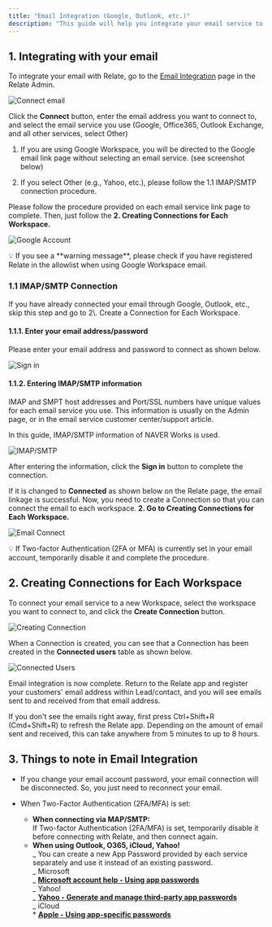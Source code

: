 ```yaml
---
title: "Email Integration (Google, Outlook, etc.)"
description: "This guide will help you integrate your email service to Relate."
---
```


## 1. Integrating with your email

To integrate your email with Relate, go to the [Email Integration](https://app.relate.so/services) page in the Relate Admin.

![Connect email](/images/setup/connect-email.png)

Click the **Connect** button, enter the email address you want to connect to, and select the email service you use (Google, Office365, Outlook Exchange, and all other services, select Other)

1. If you are using Google Workspace, you will be directed to the Google email link page without selecting an email service. (see screenshot below)

2. If you select Other (e.g., Yahoo, etc.), please follow the 1.1 IMAP/SMTP connection procedure.

Please follow the procedure provided on each email service link page to complete. Then, just follow the **2\. Creating Connections for Each Workspace.**

![Google Account](/images/setup/google-account-access.png)

<Check>
  💡 If you see a **warning message**, please check if you have registered
  Relate in the allowlist when using Google Workspace email.
</Check>

### 1.1 IMAP/SMTP Connection

<Warning>
  If you have already connected your email through Google, Outlook, etc., skip
  this step and go to 2\. Create a Connection for Each Workspace.
</Warning>

#### **1.1.1.** Enter your email address/password

Please enter your email address and password to connect as shown below.

![Sign in](/images/setup/sign-in.png)

#### **1.1.2.** Entering IMAP/SMTP information

IMAP and SMPT host addresses and Port/SSL numbers have unique values for each email service you use. This information is usually on the Admin page, or in the email service customer center/support article.

In this guide, IMAP/SMTP information of NAVER Works is used.

![IMAP/SMTP](/images/setup/imap-smtp-info.png)

After entering the information, click the **Sign in** button to complete the connection.

If it is changed to **Connected** as shown below on the Relate page, the email linkage is successful. Now, you need to create a Connection so that you can connect the email to each workspace. **2\. Go to Creating Connections for Each Workspace.**

![Email Connect](/images/setup/email-connected.png)

<Note>
  💡 If Two-factor Authentication (2FA or MFA) is currently set in your email
  account, temporarily disable it and complete the procedure.
</Note>

## 2. Creating Connections for Each Workspace

To connect your email service to a new Workspace, select the workspace you want to connect to, and click the **Create Connection** button.

![Creating Connection](/images/setup/creating-connections-workspace.png)

When a Connection is created, you can see that a Connection has been created in the **Connected users** table as shown below.

![Connected Users](/images/setup/connected-users.png)

Email integration is now complete. Return to the Relate app and register your customers' email address within Lead/contact, and you will see emails sent to and received from that email address.

<Note>
  If you don't see the emails right away, first press Ctrl+Shift+R (Cmd+Shift+R)
  to refresh the Relate app. Depending on the amount of email sent and received,
  this can take anywhere from 5 minutes to up to 8 hours.
</Note>

## 3. Things to note in Email Integration

- If you change your email account password, your email connection will be disconnected. So, you just need to reconnect your email.

- When Two-Factor Authentication (2FA/MFA) is set:
  - **When connecting via MAP/SMTP:**  
    If Two-factor Authentication (2FA/MFA) is set, temporarily disable it before connecting with Relate, and then connect again.
  - **When using Outlook, O365, iCloud, Yahoo!**  
     _ You can create a new App Password provided by each service separately and use it instead of an existing password.  
     _ Microsoft  
     _ [**Microsoft account help - Using app passwords**](https://support.microsoft.com/en-us/account-billing/using-app-passwords-with-apps-that-don-t-support-two-step-verification-5896ed9b-4263-e681-128a-a6f2979a7944)  
     _ Yahoo!  
     _ [**Yahoo - Generate and manage third-party app passwords**](https://help.yahoo.com/kb/learn-generate-password-sln15241.html)  
     _ iCloud  
     \* [**Apple - Using app-specific passwords**](https://support.apple.com/en-us/HT204397)
